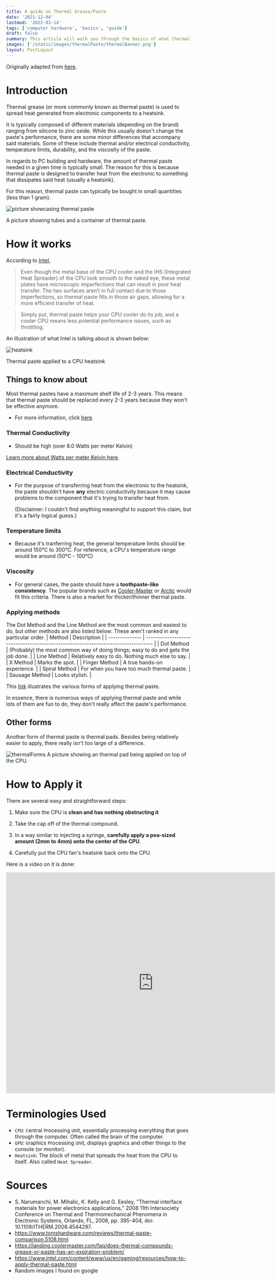 ```yaml
---
title: A guide on Thermal Grease/Paste
date: '2021-12-04'
lastmod: '2022-03-14'
tags: ['computer hardware', 'basics', 'guide']
draft: false
summary: This article will walk you through the basics of what thermal compound/paste is and how it is used.
images: ['/static/images/thermalPaste/thermalBanner.png']
layout: PostLayout
---
```


Originally adapted from [here](https://docs.google.com/presentation/d/1lJHb7pgSk1dJ7AmyaE8gj6wx2_GaxO6FhpZcgo77oN0/edit?usp=sharing).

# Introduction

Thermal grease (or more commonly known as thermal paste) is used to spread heat generated from electronic components to a heatsink.

It is typically composed of different materials (depending on the brand) ranging from
silicone to zinc oxide. While this usually doesn't change the paste's performance, there are some minor differences that accompany said materials.
Some of these include thermal and/or electrical conductivity, temperature limits, durability, and the viscosity of the paste.

In regards to PC building and hardware, the amount of thermal paste needed in a given time is typically small.
The reason for this is because thermal paste is designed to transfer heat from the electronic to something that dissipates said heat (usually a heatsink).

For this reason, thermal paste can typically be bought in small quantities (less than 1 gram).

<Image
  alt="picture showcasing thermal paste"
  src="/static/images/thermalPaste/thermal-pic.jpg"
  width={500}
  height={500}
/>

A picture showing tubes and a container of thermal paste.

# How it works

According to [Intel](https://www.intel.com/content/www/us/en/gaming/resources/how-to-apply-thermal-paste.html),

> Even though the metal base of the CPU cooler and the IHS (Integrated Heat Spreader) of the CPU look smooth to the naked eye, these metal plates have microscopic imperfections that can result in poor heat transfer. The two surfaces aren’t in full contact due to those imperfections, so thermal paste fills in those air gaps, allowing for a more efficient transfer of heat.

> Simply put, thermal paste helps your CPU cooler do its job, and a cooler CPU means less potential performance issues, such as throttling.

An illustration of what Intel is talking about is shown below:

<Image alt="heatsink" src="/static/images/thermalPaste/heatsink.gif" width={590} height={417} />

Thermal paste applied to a CPU heatsink

## Things to know about

Most thermal pastes have a maximum shelf life of 2-3 years.
This means that thermal paste should be replaced every 2-3 years because they won't be effective anymore.

- For more information, click [here](https://landing.coolermaster.com/faq/does-thermal-compounds-grease-or-paste-has-an-expiration-problem/).

### Thermal Conductivity

- Should be high (over 8.0 Watts per meter Kelvin)

[Learn more about Watts per meter Kelvin here](https://forum.digikey.com/t/what-is-the-specification-w-mk/370).

### Electrical Conductivity

- For the purpose of transferring heat from the electronic to the heatsink, the paste shouldn't have **any** electric conductivity because it may cause problems to the component that it's trying to transfer heat from.

  (Disclaimer: I couldn't find anything meaningful to support this claim, but it's a fairly logical guess.)

### Temperature limits

- Because it's tranferring heat, the general temperature limits should be around 150°C to 300°C. For reference, a CPU's temperature range would be around (50°C - 100°C)

### Viscosity

- For general cases, the paste should have a **toothpaste-like consistency**. The popular brands such as [Cooler-Master](https://www.coolermaster.com/catalog/coolers/#!/Series=Thermal%20Grease) or [Arctic](https://www.arctic.de/us/products/cooling/thermal-interface/thermal-paste/) would fit this criteria. There is also a market for thicker/thinner thermal paste.

### Applying methods

The Dot Method and the Line Method are the most common and easiest to do, but other methods are also listed below:
These aren't ranked in any particular order.
| Method | Description |
| -------------- | --------------------------------------------------------------------------------- |
| Dot Method | (Probably) the most common way of doing things; easy to do and gets the job done. |
| Line Method | Relatively easy to do. Nothing much else to say. |
| X Method | Marks the spot. |
| Finger Method | A true hands-on experience. |
| Spiral Method | For when you have too much thermal paste. |
| Sausage Method | Looks stylish. |

This [link](https://www.pugetsystems.com/labs/articles/Thermal-Paste-Application-Techniques-170/) illustrates the various forms of applying thermal paste.

In essence, there is numerous ways of applying thermal paste and while lots of them are fun to do, they don't really affect the paste's performance.

## Other forms

Another form of thermal paste is thermal pads. Besides being relatively easier to apply, there really isn't too large of a difference.

<Image
  alt="thermalForms"
  src="/static/images/thermalPaste/thermal-pad-cpu.jpg"
  width={680}
  height={423}
/>
A picture showing an thermal pad being applied on top of the CPU.

# How to Apply it

There are several easy and straightforward steps:

1.  Make sure the CPU is **clean and has nothing obstructing it**

1.  Take the cap off of the thermal compound.

1.  In a way similar to injecting a syringe, **carefully apply a pea-sized amount (2mm to 4mm) onto
    the center of the CPU**.

1.  Carefully put the CPU fan's heatsink back onto the CPU.

Here is a video on it is done:

<iframe
  width="800"
  height="600"
  src="https://www.youtube.com/embed/Sog0M9OrlME"
  title="YouTube video player"
  frameBorder="0"
  allow="accelerometer; autoplay; clipboard-write; encrypted-media; gyroscope; picture-in-picture"
  allowFullScreen
></iframe>

# Terminologies Used

- `CPU`: `C`entral `P`rocessing `U`nit, essentially processing everything that goes through the computer. Often called the brain of the computer.
- `GPU`: `G`raphics `P`rocessing `U`nit, displays graphics and other things to the console (or monitor).
- `Heatsink`: The block of metal that spreads the heat from the CPU to itself. Also called `Heat Spreader`.

# Sources

- S. Narumanchi, M. Mihalic, K. Kelly and G. Eesley, "Thermal interface materials for power electronics applications," 2008 11th Intersociety Conference on Thermal and Thermomechanical Phenomena in Electronic Systems, Orlando, FL, 2008, pp. 395-404, doi: 10.1109/ITHERM.2008.4544297.
- https://www.tomshardware.com/reviews/thermal-paste-comparison,5108.html
- https://landing.coolermaster.com/faq/does-thermal-compounds-grease-or-paste-has-an-expiration-problem/
- https://www.intel.com/content/www/us/en/gaming/resources/how-to-apply-thermal-paste.html
- Random images I found on google

